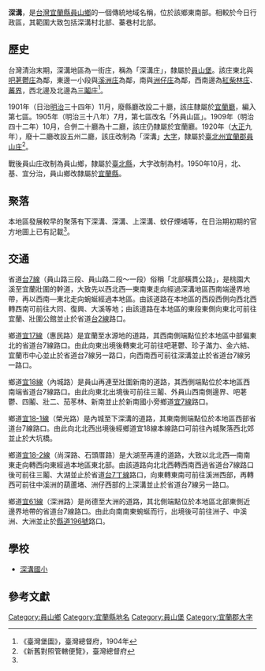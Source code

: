 {{no footnotes|time=2017-02-20T10:03:06+00:00}}
{{noteTA
|1 = zh-cn:庄; zh-hk:庄; zh-tw:庄;
}}
'''深溝'''，是[[台灣|台灣]][[宜蘭縣|宜蘭縣]][[員山鄉|員山鄉]]的一個傳統地域名稱，位於該鄉東南部。相較於今日行政區，其範圍大致包括深溝村北部、蓁巷村北部。

==歷史==
台灣清治末期，深溝地區為一街庄，稱為「深溝庄」，隸屬於[[員山堡|員山堡]]。該庄東北與[[吧荖鬱庄|吧荖鬱庄]]為鄰，東邊一小段與[[溪洲_(宜蘭縣)|溪洲庄]]為鄰，南與[[洲子_(宜蘭縣)|洲仔庄]]為鄰，西南邊為[[紅柴林庄|紅柴林庄]]、[[蕃界|蕃界]]，西北邊及北邊為[[三鬮庄|三鬮庄]]<ref name="臺灣堡圖">《臺灣堡圖》，臺灣總督府，1904年</ref>。

1901年（日治[[明治|明治]]三十四年）11月，廢縣廳改設二十廳，該庄隸屬於[[宜蘭廳|宜蘭廳]]，編入第七區。1905年（明治三十八年）7月，第七區改名「外員山區」。1909年（明治四十二年）10月，合併二十廳為十二廳，該庄仍隸屬於宜蘭廳。1920年（[[大正|大正]]九年），廢十二廳改設五州二廳，該庄改制為「深溝」[[大字|大字]]，隸屬於[[臺北州|臺北州]][[宜蘭郡|宜蘭郡]][[員山庄|員山庄]]<ref>《新舊對照管轄便覽》，臺灣總督府</ref>。

戰後員山庄改制為員山鄉，隸屬於[[臺北縣|臺北縣]]，大字改制為村。1950年10月，北、基、宜分治，員山鄉改隸屬於[[宜蘭縣|宜蘭縣]]。

==聚落==
本地區發展較早的聚落有下深溝、深溝、上深溝、蚊仔煙埔等，在日治期初期的官方地圖上已有記載<ref name="臺灣堡圖"/>。

==交通==
省道[[台7線|台7線]]（員山路三段、員山路二段～一段）俗稱「北部橫貫公路」，是桃園大溪至宜蘭壯圍的幹道，大致先以西北西—東南東走向經過深溝地區西南端邊界地帶，再以西南—東北走向蜿蜒經過本地區。由該道路在本地區的西段西側向西北西轉西南可前往大同、復興、大溪等地；由該道路在本地區的東段東側向東北可前往宜蘭、壯圍公館並止於省道[[台2線|台2線]]路口。

鄉道[[宜17線|宜17線]]（惠民路）是宜蘭至水源地的道路，其西南側端點位於本地區中部偏東北的省道台7線路口。由此向東出境後轉東北可前往吧荖鬱、珍子滿力、金六結、宜蘭市中心並止於省道台7線另一路口，向西南西可前往深溝並止於省道台7線另一路口。

鄉道[[宜18線|宜18線]]（內城路）是員山再連至壯圍新南的道路，其西側端點位於本地區西南端省道台7線路口。由此向東北出境後可前往三鬮、外員山西南側邊界、吧荖鬱、四鬮、壯二、茄苳林、新南並止於新南國小旁鄉道[[宜7線|宜7線]]路口。

鄉道[[宜18-1線|宜18-1線]]（榮光路）是內城至下深溝的道路，其東南側端點位於本地區西部省道台7線路口。由此向北北西出境後經鄉道宜18線本線路口可前往內城聚落西北郊並止於大坑橋。

鄉道[[宜18-2線|宜18-2線]]（尚深路、石頭厝路）是大湖至再連的道路，大致以北北西—南南東走向轉西向東經過本地區東北部。由該道路向北北西轉西南西過省道台7線路口後可前往三鬮、大湖並止於省道[[台7丁線|台7丁線]]路口，向東轉東南可前往溪洲西部，再轉西可前往中溪洲的葫蘆堵、洲仔西部的上深溝並止於省道台7線另一路口。

鄉道[[宜61線|宜61線]]（深洲路）是尚德至大洲的道路，其北側端點位於本地區北部東側近邊界地帶的省道台7線路口。由此向南南東蜿蜒而行，出境後可前往洲子、中溪洲、大洲並止於[[縣道196號|縣道196號]]路口。

==學校==
*[[深溝國小|深溝國小]]

==參考文獻==
{{reflist}}

{{宜蘭郡}}

[[Category:員山鄉|Category:員山鄉]]
[[Category:宜蘭縣地名|Category:宜蘭縣地名]]
[[Category:員山堡|Category:員山堡]]
[[Category:宜蘭郡大字|Category:宜蘭郡大字]]